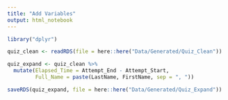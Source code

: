---
title: "Add Variables"
output: html_notebook
---

```{r Packages}
library("dplyr")
```

```{r Read Data}
quiz_clean <- readRDS(file = here::here("Data/Generated/Quiz_Clean"))
```

```{r Add columns}
quiz_expand <- quiz_clean %>% 
  mutate(Elapsed_Time = Attempt_End - Attempt_Start,
         Full_Name = paste(LastName, FirstName, sep = ", "))
```

```{r}
saveRDS(quiz_expand, file = here::here("Data/Generated/Quiz_Expand"))
```

